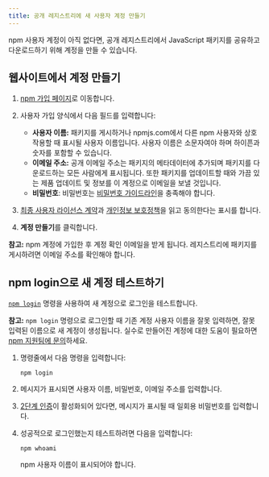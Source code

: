 ```yaml
---
title: 공개 레지스트리에 새 사용자 계정 만들기
---
```


npm 사용자 계정이 아직 없다면, 공개 레지스트리에서 JavaScript 패키지를 공유하고 다운로드하기 위해 계정을 만들 수 있습니다.

## 웹사이트에서 계정 만들기

1. [npm 가입 페이지](https://www.npmjs.com/signup)로 이동합니다.

2. 사용자 가입 양식에서 다음 필드를 입력합니다:

   - **사용자 이름:** 패키지를 게시하거나 npmjs.com에서 다른 npm 사용자와 상호 작용할 때 표시될 사용자 이름입니다. 사용자 이름은 소문자여야 하며 하이픈과 숫자를 포함할 수 있습니다.
   - **이메일 주소:** 공개 이메일 주소는 패키지의 메타데이터에 추가되며 패키지를 다운로드하는 모든 사람에게 표시됩니다. 또한 패키지를 업데이트할 때와 가끔 있는 제품 업데이트 및 정보를 이 계정으로 이메일을 보낼 것입니다.
   - **비밀번호**: 비밀번호는 [비밀번호 가이드라인](creating-a-strong-password)을 충족해야 합니다.

   <Screenshot src="/getting-started/setting-up-your-npm-user-account/signup-form.png" alt="가입 양식의 스크린샷" />

3. [최종 사용자 라이선스 계약](https://www.npmjs.com/policies/terms)과 [개인정보 보호정책](https://www.npmjs.com/policies/privacy)을 읽고 동의한다는 표시를 합니다.

   <Screenshot src="/getting-started/setting-up-your-npm-user-account/privacy-policy.png" alt="개인정보 보호정책의 스크린샷" />

4. **계정 만들기**를 클릭합니다.

   <Screenshot src="/getting-started/setting-up-your-npm-user-account/create-account-button.png" alt="계정 만들기 버튼의 스크린샷" />

<Note>

**참고:** npm 계정에 가입한 후 계정 확인 이메일을 받게 됩니다. 레지스트리에 패키지를 게시하려면 이메일 주소를 확인해야 합니다.

</Note>

## npm login으로 새 계정 테스트하기

[`npm login`](https://docs.npmjs.com/cli/adduser) 명령을 사용하여 새 계정으로 로그인을 테스트합니다.

<Note>

**참고:** `npm login` 명령으로 로그인할 때 기존 계정 사용자 이름을 잘못 입력하면, 잘못 입력된 이름으로 새 계정이 생성됩니다. 실수로 만들어진 계정에 대한 도움이 필요하면 [npm 지원팀에 문의](https://www.npmjs.com/support)하세요.

</Note>

1. 명령줄에서 다음 명령을 입력합니다:

   ```
   npm login
   ```

2. 메시지가 표시되면 사용자 이름, 비밀번호, 이메일 주소를 입력합니다.
3. [2단계 인증](about-two-factor-authentication)이 활성화되어 있다면, 메시지가 표시될 때 일회용 비밀번호를 입력합니다.
4. 성공적으로 로그인했는지 테스트하려면 다음을 입력합니다:

   ```
   npm whoami
   ```

   npm 사용자 이름이 표시되어야 합니다.
